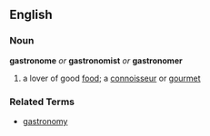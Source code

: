 == English ==
=== Noun ===
'''gastronome''' ''or'' '''gastronomist''' ''or'' '''gastronomer'''
# a lover of good [[food]]; a [[connoisseur]] or [[gourmet]]


=== Related Terms ===
*[[gastronomy]]